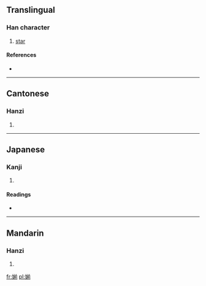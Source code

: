 ==Translingual==

===Han character===
{{Han char|rn=38|rad=女|as=09|sn=12|four=4842<sub>1</sub>|canj=女廿月弓 (VTBN)|ids=⿰[[女]][[前]]}}

# [[star]]

====References====
* {{Han ref|kx=0266.250|dkj=06486|dj=0533.290|hdz=21068.160|uh=5A8A|ud=23178|bh=D8C4|bd=55492}}

----

==Cantonese==

===Hanzi===
{{yue-hanzi|jyut=|y=chin4}}

# {{defn|lang=yue|sort=女09}}

----

==Japanese==

===Kanji===
{{ja-kanji|grade=|rs=女09}}

# {{defn|lang=ja|sort=女09}}

====Readings====
* {{ja-readings|on=[[せん]] (sen), [[ぜん]] (zen), [[し]] (shi)|kun=}}

----

==Mandarin==

===Hanzi===
{{cmn-hanzi|pin=[[qián]] ([[qian2]])|wg=ch'ien<sup>2</sup>}}

# {{defn|lang=cmn|sort=女09}}

[[fr:媊]]
[[pl:媊]]